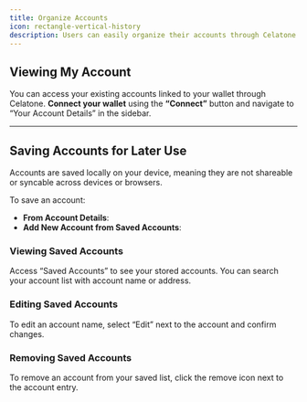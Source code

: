 ```yaml
---
title: Organize Accounts
icon: rectangle-vertical-history
description: Users can easily organize their accounts through Celatone for efficient management and access.
---
```


## Viewing My Account

You can access your existing accounts linked to your wallet through Celatone. **Connect your wallet** using the **“Connect”** button and navigate to “Your Account Details” in the sidebar.

---

## Saving Accounts for Later Use

Accounts are saved locally on your device, meaning they are not shareable or syncable across devices or browsers.

To save an account:

- **From Account Details**:
- **Add New Account from Saved Accounts**:

### Viewing Saved Accounts

Access “Saved Accounts” to see your stored accounts. You can search your account list with account name or address.

### Editing Saved Accounts

To edit an account name, select “Edit” next to the account and confirm changes.

### Removing Saved Accounts

To remove an account from your saved list, click the remove icon next to the account entry.
